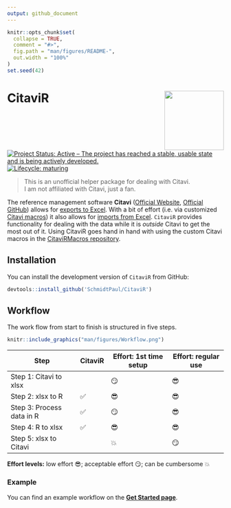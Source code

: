 ```yaml
---
output: github_document
---
```


```r
knitr::opts_chunk$set(
  collapse = TRUE,
  comment = "#>",
  fig.path = "man/figures/README-",
  out.width = "100%"
)
set.seed(42)
```

# CitaviR <img src='man/figures/logo.png' align="right" height="138" />

<!-- badges: start -->
[![Project Status: Active – The project has reached a stable, usable state and is being actively developed.](https://www.repostatus.org/badges/latest/active.svg)](https://www.repostatus.org/#active)
[![Lifecycle: maturing](https://lifecycle.r-lib.org/articles/figures/lifecycle-maturing.svg)](https://www.tidyverse.org/lifecycle/#maturing)

> This is an unofficial helper package for dealing with Citavi. 
> </br>
> I am not affiliated with Citavi, just a fan.

The reference management software **Citavi** ([Official Website](https://www.citavi.com/de), [Official GitHub](https://github.com/Citavi)) allows for [exports to Excel](https://www1.citavi.com/sub/manual6/en/index.html?exporting_to_excel.html). With a bit of effort (i.e. via customized [Citavi macros](https://www1.citavi.com/sub/manual6/en/index.html?add_on_display_macros.html)) it also allows for [imports from Excel](https://github.com/Citavi/Macros/blob/master/CIM%20Import/CIM007%20Import%20arbitrary%20data%20from%20Microsoft%20Excel%20into%20custom%20fields%20of%20existing%20references%20by%20short%20title/readme.de.md). `CitaviR` provides functionality for dealing with the data while it is *outside* Citavi to get the most out of it. Using CitaviR goes hand in hand with using the custom Citavi macros in the [CitaviRMacros repository](https://github.com/SchmidtPaul/CitaviRMacros).

## Installation

You can install the development version of `CitaviR` from GitHub:

```r
devtools::install_github('SchmidtPaul/CitaviR')
```

## Workflow

The work flow from start to finish is structured in five steps.

```r
knitr::include_graphics("man/figures/Workflow.png")
```

Step | CitaviR | Effort: 1st time setup | Effort: regular use
-|-|-|-
Step 1: Citavi to xlsx    |         | &#128527; | &#128526;
Step 2: xlsx to R         | &#9989; | &#128526; | &#128526;
Step 3: Process data in R | &#9989; | &#128527; | &#128526;
Step 4: R to xlsx         | &#9989; | &#128526; | &#128526;
Step 5: xlsx to Citavi    |         | &#128165; | &#128527;

**Effort levels:** low effort &#128526;; acceptable effort &#128527;; can be cumbersome &#128165; 

### Example

You can find an example workflow on the [**Get Started page**](https://schmidtpaul.github.io/CitaviR/articles/CitaviR.html).
